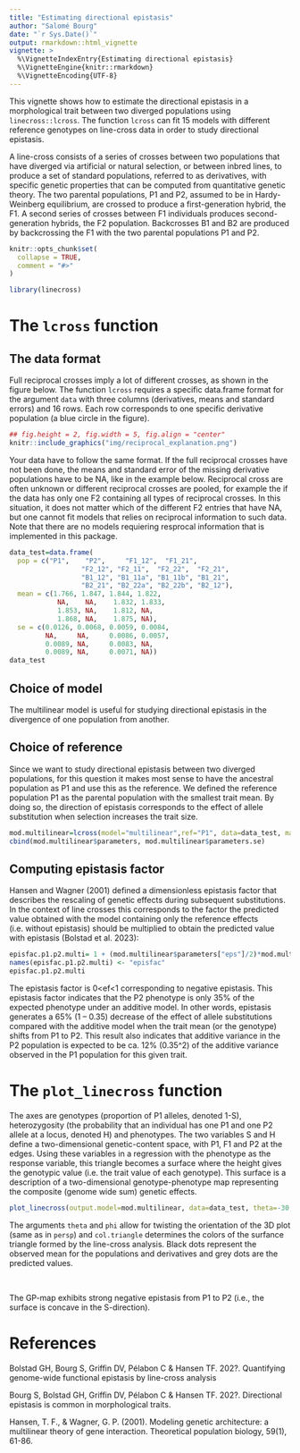 ```yaml
---
title: "Estimating directional epistasis"
author: "Salomé Bourg"
date: "`r Sys.Date()`"
output: rmarkdown::html_vignette
vignette: >
  %\VignetteIndexEntry{Estimating directional epistasis}
  %\VignetteEngine{knitr::rmarkdown}
  %\VignetteEncoding{UTF-8}
---
```


This vignette shows how to estimate the directional epistasis in a morphological trait between two diverged populations using `linecross::lcross`. The function `lcross` can fit 15 models with different reference genotypes on line-cross data in order to study directional epistasis. 

A line-cross consists of a series of crosses between two populations that have diverged via artificial or natural selection, or between inbred lines, to produce a set of standard populations, referred to as derivatives, with specific genetic properties that can be computed from quantitative genetic theory. The two parental populations, P1 and P2, assumed to be in Hardy-Weinberg equilibrium, are crossed to produce a first-generation hybrid, the F1. A second series of crosses between F1 individuals produces second-generation hybrids, the F2 population. Backcrosses B1 and B2 are produced by backcrossing the F1 with the two parental populations P1 and P2.


```r
knitr::opts_chunk$set(
  collapse = TRUE,
  comment = "#>"
)
```

```r
library(linecross)
```
# The `lcross` function

## The data format
Full reciprocal crosses imply a lot of different crosses, as shown in the figure below. The function `lcross` requires a specific data.frame format for the argument `data` with three columns (derivatives, means and standard errors) and 16 rows. Each row corresponds to one specific derivative population (a blue circle in the figure).

```r
## fig.height = 2, fig.width = 5, fig.align = "center"
knitr::include_graphics("img/reciprocal_explanation.png")
```

Your data have to follow the same format. If the full reciprocal crosses have not been done, the means and standard error of the missing derivative populations have to be NA, like in the example below. Reciprocal cross are often unknown or different reciprocal crosses are pooled, for example the if the data has only one F2 containing all types of reciprocal crosses. In this situation, it does not matter which of the different F2 entries that have NA, but one cannot fit models that relies on reciprocal information to such data. Note that there are no models requiering resprocal information that is implemented in this package. 


```r
data_test=data.frame(
  pop = c("P1",    "P2",     "F1_12",  "F1_21", 
                  "F2_12", "F2_11",  "F2_22",  "F2_21", 
                  "B1_12", "B1_11a", "B1_11b", "B1_21", 
                  "B2_21", "B2_22a", "B2_22b", "B2_12"),
  mean = c(1.766, 1.847, 1.844, 1.822, 
            NA,    NA,    1.832, 1.833, 
            1.853, NA,    1.812, NA, 
            1.868, NA,    1.875, NA), 
  se = c(0.0126, 0.0068, 0.0059, 0.0084, 
         NA,     NA,     0.0086, 0.0057, 
         0.0089, NA,     0.0083, NA, 
         0.0089, NA,     0.0071, NA))
data_test
```

## Choice of model
The multilinear model is useful for studying directional epistasis in the divergence of one population from another.

## Choice of reference
Since we want to study directional epistasis between two diverged populations, for this question it makes most sense to have the ancestral population as P1 and use this as the reference. We defined the reference population P1 as the parental population with the smallest trait mean. By doing so, the direction of epistasis corresponds to the effect of allele substitution when selection increases the trait size.

```r
mod.multilinear=lcross(model="multilinear",ref="P1", data=data_test, maxeval=3)
cbind(mod.multilinear$parameters, mod.multilinear$parameters.se)
```
## Computing epistasis factor
Hansen and Wagner (2001) defined a dimensionless epistasis factor that describes the rescaling of genetic effects during subsequent substitutions. In the context of line crosses this corresponds to the factor the predicted value obtained with the model containing only the reference effects (i.e. without epistasis) should be multiplied to obtain the predicted value with epistasis (Bolstad et al. 2023):

```r
episfac.p1.p2.multi= 1 + (mod.multilinear$parameters["eps"]/2)*mod.multilinear$parameters["Y2"]
names(episfac.p1.p2.multi) <- "episfac"
episfac.p1.p2.multi
```

The epistasis factor is 0<ef<1 corresponding to negative epistasis. This epistasis factor indicates that the P2 phenotype is only 35% of the expected phenotype under an additive model. In other words, epistasis generates a 65% (1 – 0.35) decrease of the effect of allele substitutions compared with the additive model when the trait mean (or the genotype) shifts from P1 to P2. This result also indicates that additive variance in the P2 population is expected to be ca. 12% (0.35^2) of the additive variance observed in the P1 population for this given trait. 

# The `plot_linecross` function

The axes are genotypes (proportion of P1 alleles, denoted 1-S), heterozygosity (the probability that an individual has one P1 and one P2 allele at a locus, denoted H) and phenotypes. The two variables S and H define a two-dimensional genetic-content space, with P1, F1 and P2 at the edges. Using these variables in a regression with the phenotype as the response variable, this triangle becomes a surface where the height gives the genotypic value (i.e. the trait value of each genotype). This surface is a description of a two-dimensional genotype-phenotype map representing the composite (genome wide sum) genetic effects.

```r
plot_linecross(output.model=mod.multilinear, data=data_test, theta=-30, phi=20, margins=c(2,2,2,2), col.triangle="gray80")
```

The arguments `theta` and `phi` allow for twisting the orientation of the 3D plot (same as in `persp`) and `col.triangle` determines the colors of the surfance triangle formed by the line-cross analysis. Black dots represent the observed mean for the populations and derivatives and grey dots are the predicted values.

<br>

The GP-map exhibits strong negative epistasis from P1 to P2 (i.e., the surface is concave in the S-direction). 


# References
Bolstad GH, Bourg S, Griffin DV, Pélabon C & Hansen TF. 202?. Quantifying genome-wide functional epistasis by line-cross analysis

Bourg S, Bolstad GH, Griffin DV, Pélabon C & Hansen TF. 202?. Directional epistasis is common in morphological traits.

Hansen, T. F., & Wagner, G. P. (2001). Modeling genetic architecture: a multilinear theory of gene interaction. Theoretical population biology, 59(1), 61-86.

